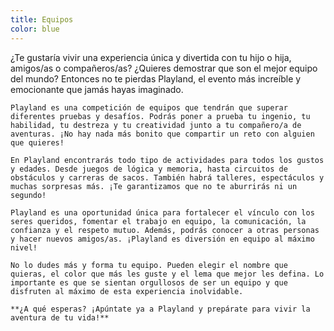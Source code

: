 ```yaml
---
title: Equipos
color: blue
---
```


<Layout title={frontmatter.title} color={frontmatter.color} img={pic}>
    ¿Te gustaría vivir una experiencia única y divertida con tu hijo o hija, amigos/as o compañeros/as? ¿Quieres demostrar que son el mejor equipo del mundo? Entonces no te pierdas Playland, el evento más increíble y emocionante que jamás hayas imaginado.

    Playland es una competición de equipos que tendrán que superar diferentes pruebas y desafíos. Podrás poner a prueba tu ingenio, tu habilidad, tu destreza y tu creatividad junto a tu compañero/a de aventuras. ¡No hay nada más bonito que compartir un reto con alguien que quieres!

    En Playland encontrarás todo tipo de actividades para todos los gustos y edades. Desde juegos de lógica y memoria, hasta circuitos de obstáculos y carreras de sacos. También habrá talleres, espectáculos y muchas sorpresas más. ¡Te garantizamos que no te aburrirás ni un segundo!

    Playland es una oportunidad única para fortalecer el vínculo con los seres queridos, fomentar el trabajo en equipo, la comunicación, la confianza y el respeto mutuo. Además, podrás conocer a otras personas y hacer nuevos amigos/as. ¡Playland es diversión en equipo al máximo nivel!

    No lo dudes más y forma tu equipo. Pueden elegir el nombre que quieras, el color que más les guste y el lema que mejor les defina. Lo importante es que se sientan orgullosos de ser un equipo y que disfruten al máximo de esta experiencia inolvidable.

    **¿A qué esperas? ¡Apúntate ya a Playland y prepárate para vivir la aventura de tu vida!**
</Layout>